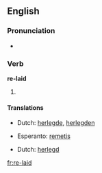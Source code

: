 ==English==

===Pronunciation===
* {{IPA|/'rileɪd/}}

===Verb===
'''re-laid'''

# {{past of|''[[re-lay]]''}}

====Translations====
{{trans-top|Simple past}}
* Dutch: [[herlegde]], [[herlegden]]
{{trans-mid}}
* Esperanto: [[remetis]]
{{trans-bottom}}

{{trans-top|Past participle}}
* Dutch: [[herlegd]]
{{trans-mid}}
{{trans-bottom}}

[[fr:re-laid]]